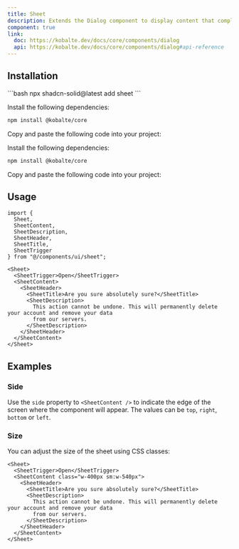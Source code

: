 ```yaml
---
title: Sheet
description: Extends the Dialog component to display content that complements the main content of the screen.
component: true
link:
  doc: https://kobalte.dev/docs/core/components/dialog
  api: https://kobalte.dev/docs/core/components/dialog#api-reference
---
```



<ComponentPreview name="sheet-demo" code={DemoCode} client:only="solid-js" />

## Installation

<ComponentInstallation client:load>

<Fragment slot="cli">
```bash
npx shadcn-solid@latest add sheet
```
</Fragment>

<Step slot="tw">

<StepItem>Install the following dependencies:</StepItem>
```bash
npm install @kobalte/core
```

<StepItem>Copy and paste the following code into your project:</StepItem>
<RawCode code={TwRawCode} client:load />

</Step>

<Step slot="uno">

<StepItem>Install the following dependencies:</StepItem>
```bash
npm install @kobalte/core
```

<StepItem>Copy and paste the following code into your project:</StepItem>
<RawCode code={UnoRawCode} client:load />

</Step>

</ComponentInstallation>

## Usage

```tsx
import {
  Sheet,
  SheetContent,
  SheetDescription,
  SheetHeader,
  SheetTitle,
  SheetTrigger
} from "@/components/ui/sheet";
```

```tsx
<Sheet>
  <SheetTrigger>Open</SheetTrigger>
  <SheetContent>
    <SheetHeader>
      <SheetTitle>Are you sure absolutely sure?</SheetTitle>
      <SheetDescription>
        This action cannot be undone. This will permanently delete your account and remove your data
        from our servers.
      </SheetDescription>
    </SheetHeader>
  </SheetContent>
</Sheet>
```

## Examples

### Side

Use the `side` property to `<SheetContent />` to indicate the edge of the screen where the component will appear. The values can be `top`, `right`, `bottom` or `left`.

<ComponentPreview name="sheet-side" code={DemoCode2} client:only="solid-js" />

### Size

You can adjust the size of the sheet using CSS classes:

```tsx {3}
<Sheet>
  <SheetTrigger>Open</SheetTrigger>
  <SheetContent class="w-400px sm:w-540px">
    <SheetHeader>
      <SheetTitle>Are you sure absolutely sure?</SheetTitle>
      <SheetDescription>
        This action cannot be undone. This will permanently delete your account and remove your data
        from our servers.
      </SheetDescription>
    </SheetHeader>
  </SheetContent>
</Sheet>
```
